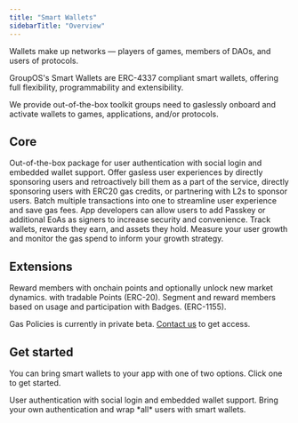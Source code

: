 ```yaml
---
title: "Smart Wallets"
sidebarTitle: "Overview"
---
```


Wallets make up networks — players of games, members of DAOs, and users of protocols.

GroupOS's Smart Wallets are ERC-4337 compliant smart wallets, offering full flexibility, programmability and extensibility.

We provide out-of-the-box toolkit groups need to gaslessly onboard and activate wallets to games, applications, and/or protocols.

## Core

<AccordionGroup>
  <Accordion title="User Authentication">
    Out-of-the-box package for user authentication with social login and embedded wallet support.
  </Accordion>
  <Accordion title="Gas Policies">
    Offer gasless user experiences by directly sponsoring users and retroactively bill them as a part of
    the service, directly sponsoring users with ERC20 gas credits, or partnering with
    L2s to sponsor users.
  </Accordion>
  <Accordion title="Batch Transactions">
    Batch multiple transactions into one to
    streamline user experience and save gas fees.
  </Accordion>
  <Accordion title="Delegated Signers">
    App developers can allow users to add Passkey or additional EoAs as signers
    to increase security and convenience.
  </Accordion>
  <Accordion title="Directory">
    Track wallets, rewards they earn, and assets they hold.
  </Accordion>
  <Accordion title="Analytics">
    Measure your user growth and monitor the gas spend to inform your growth
    strategy.
  </Accordion>
</AccordionGroup>

## Extensions

<AccordionGroup>
  <Accordion title="Points">
    Reward members with onchain points and optionally unlock new market
    dynamics. with tradable Points (ERC-20).
  </Accordion>
  <Accordion title="Badges">
    Segment and reward members based on usage and participation with Badges.
    (ERC-1155).
  </Accordion>
</AccordionGroup>

Gas Policies is currently in private beta. [Contact us](https://twitter.com/0xstation) to get access.

## Get started

You can bring smart wallets to your app with one of two options. Click one to get started.

<CardGroup cols={2}>
  <Card
    title="Auth Modal"
    icon="square-1"
    href="/wallets/smart-wallets/get-started/auth-modal"
  >
    User authentication with social login and embedded wallet support.
  </Card>
  <Card
    title="Smart Wrapper"
    icon="square-2"
    href="/wallets/smart-wallets/get-started/smart-wrapper"
  >
    Bring your own authentication and wrap *all* users with smart wallets.
  </Card>
</CardGroup>
